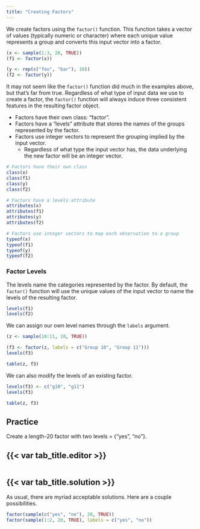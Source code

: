 ```yaml
---
title: "Creating Factors"
---
```


We create factors using the `factor()` function. This function takes a vector of values (typically numeric or
character) where each unique value represents a group and converts this input vector into a factor.

```r
(x <- sample(1:3, 20, TRUE))
(f1 <- factor(x))

(y <- rep(c("foo", "bar"), 10))
(f2 <- factor(y))
```

It may not seem like the `factor()` function did much in the examples above, but that's far from true. Regardless of
what type of input data we use to create a factor, the `factor()` function will always induce three consistent features
in the resulting factor object.

- Factors have their own class: "factor".
- Factors have a "levels" attribute that stores the names of the groups represented by the factor.
- Factors use integer vectors to represent the grouping implied by the input vector.
   - Regardless of what type the input vector has, the data underlying the new factor will be an integer vector.

```r
# Factors have their own class
class(x)
class(f1)
class(y)
class(f2)

# Factors have a levels attribute
attributes(x)
attributes(f1)
attributes(y)
attributes(f2)

# Factors use integer vectors to map each observation to a group
typeof(x)
typeof(f1)
typeof(y)
typeof(f2)
```

### Factor Levels

The levels name the categories represented by the factor. By default, the `factor()` function will use the unique values
of the input vector to name the levels of the resulting factor.

```r
levels(f1)
levels(f2)
```

We can assign our own level names through the `labels` argument.

```r
(z <- sample(10:11, 10, TRUE))

(f3 <- factor(z, labels = c("Group 10", "Group 11")))
levels(f3)

table(z, f3)
```

We can also modify the levels of an existing factor.

```r
levels(f3) <- c("g10", "g11")
levels(f3)

table(z, f3)
```

::: practice 

## Practice

Create a length-20 factor with two levels = {"yes", "no"}.

:::: {.panel-tabset}

## {{< var tab_title.editor >}}

```webr-r

```

## {{< var tab_title.solution >}}

As usual, there are myriad acceptable solutions. Here are a couple possibilities.

```r
factor(sample(c("yes", "no"), 20, TRUE))
factor(sample(1:2, 20, TRUE), labels = c("yes", "no"))
```

::::

:::
